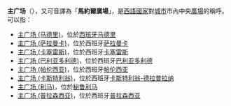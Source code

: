 '''主广场'''（{{lang-es|Plaza Mayor}}），又可音譯為「'''馬約爾廣場'''」，是[[西班牙语国家和地区列表|西語國家]]對[[城市|城市]]市內中央[[廣場|廣場]]的稱呼。可以指：

* [[主广场_(马德里)|主广场 (马德里)]]，位於[[西班牙|西班牙]][[马德里|马德里]]
* [[主广场_(萨拉曼卡)|主广场 (萨拉曼卡)]]，位於西班牙[[萨拉曼卡|萨拉曼卡]]
* [[主广场_(卡塞雷斯)|主广场 (卡塞雷斯)]]，位於西班牙[[卡塞雷斯_(西班牙)|卡塞雷斯]]
* [[主广场_(巴利亚多利德)|主广场 (巴利亚多利德)]]，位於西班牙[[巴利亚多利德|巴利亚多利德]]
* [[主广场_(帕伦西亚)|主广场 (帕伦西亚)]]，位於西班牙[[帕伦西亚|帕伦西亚]]
* [[主广场_(卡斯特利翁)|主广场 (卡斯特利翁)]]，位於西班牙[[卡斯特利翁-德拉普拉纳|卡斯特利翁-德拉普拉纳]]
* [[主广场_(利马)|主广场 (利马)]]，位於[[秘鲁|秘鲁]][[利马|利马]]
* [[主广场_(普拉森西亚)|主广场 (普拉森西亚)]]，位於西班牙[[普拉森西亚|普拉森西亚]]

{{disambig|Cat=五字地名消歧義}}